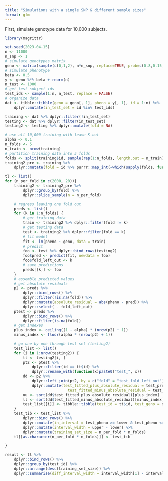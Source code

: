 ```yaml
---
title: "Simulations with a single SNP & different sample sizes"
format: gfm
---
```


First, simulate genotype data for 10,000 subjects.

```r
library(magrittr)
```

```r
set.seed(2023-04-15)
n <- 11000
n_snp <- 1
# simulate genotypes matrix
geno <- matrix(sample(c(0,1,2), n*n_snp, replace=TRUE, prob=c(0.8,0.15,0.05)), nrow=n, ncol=n_snp)
# simulate phenotype
beta <- 0.5
y <- geno %*% beta + rnorm(n)
n_test <- 1000
# get test subject ids
test_ids <- sample(1:n, n_test, replace = FALSE)
# organize data
dat <- tibble::tibble(geno = geno[, 1], pheno = y[, 1], id = 1:n) %>%
    dplyr::mutate(in_test_set = id %in% test_ids)
```

```r
training <- dat %>% dplyr::filter(!in_test_set)
testing <- dat %>% dplyr::filter(in_test_set)
testing2 <- testing %>% dplyr::mutate(fold = NA)
```


```r
# use all 10,000 training with leave K out
alpha <- 0.1
n_folds <- 5
n_train <- nrow(training)
# partition training data into 5 folds
folds <- split(training$id, sample(rep(1:n_folds, length.out = n_train)))
training2_pre <- training %>% 
    dplyr::mutate(fold = id %>% purrr::map_int(~which(sapply(folds, function(x) . %in% x))))

tl <- list()
for (n_per_fold in c(2000, 20)){
    training2 <- training2_pre %>%
        dplyr::group_by(fold) %>%
        dplyr::slice_sample(n = n_per_fold)

    # regress leaving one fold out
    preds <- list()
    for (k in 1:n_folds) {
        # get training data
        train <- training2 %>% dplyr::filter(fold != k)
        # get testing data
        test <- training2 %>% dplyr::filter(fold == k)
        # fit model
        fit <- lm(pheno ~ geno, data = train)
        # predict
        foo <- test %>% dplyr::bind_rows(testing2)
        foo$pred <- predict(fit, newdata = foo)
        foo$fold_left_out <- k
        # save predictions
        preds[[k]] <- foo
    }
    # assemble predicted values
    # get absolute residuals
    p2 <- preds %>%
        dplyr::bind_rows() %>%
        dplyr::filter(!is.na(fold)) %>%
        dplyr::mutate(absolute_residual = abs(pheno - pred)) %>%
        dplyr::select( - fold_left_out)
    ptest <- preds %>%
        dplyr::bind_rows() %>%
        dplyr::filter(is.na(fold))
    # get indexes
    plus_index <- ceiling((1 - alpha) * (nrow(p2) + 1))
    minus_index <- floor(alpha * (nrow(p2) + 1))

    # go one by one through test set (testing2)
    test_list <- list()
    for (i in 1:nrow(testing2)) {
        tt <- testing2[i, ]
        pt2 <- ptest %>% 
            dplyr::filter(id == tt$id) %>%
            dplyr::rename_with(function(x)paste0("test_", x))
        dd <- p2 %>%
            dplyr::left_join(pt2, by = c("fold" = "test_fold_left_out")) %>%
            dplyr::mutate(test_fitted_plus_absolute_residual = test_pred + absolute_residual, 
                            test_fitted_minus_absolute_residual = test_pred - absolute_residual) 
        uu <- sort(dd$test_fitted_plus_absolute_residual)[plus_index]
        ll <- sort(dd$test_fitted_minus_absolute_residual)[minus_index]
        test_list[[i]] <- tibble::tibble(test_id = tt$id, test_geno = dd$test_geno[1], test_pheno = dd$test_pheno[1], upper = uu, lower = ll)
    }
    test_tib <- test_list %>%
        dplyr::bind_rows() %>%
        dplyr::mutate(in_interval = test_pheno >= lower & test_pheno <= upper) %>%
        dplyr::mutate(interval_width = upper - lower) %>%
        dplyr::mutate(training_set_size = n_per_fold * n_folds)
    tl[[as.character(n_per_fold * n_folds)]] <- test_tib

}
```

```r
result <- tl %>%
    dplyr::bind_rows() %>%
    dplyr::group_by(test_id) %>%
    dplyr::arrange(desc(training_set_size)) %>%
    dplyr::summarise(diff_interval_width = interval_width[1] - interval_width[2])
```

